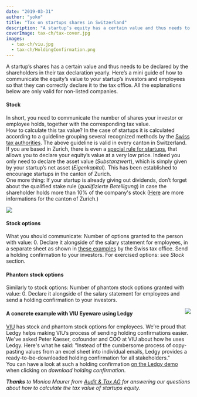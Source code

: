```yaml
---
date: "2019-03-31"
author: "yoko"
title: "Tax on startups shares in Switzerland"
description: "A startup’s equity has a certain value and thus needs to be declared by the shareholders in their tax declaration yearly. Here’s a mini guide of how to communicate the equity’s value to your startup’s investors and employees."
coverImage: tax-ch/tax-cover.jpg
images:
  - tax-ch/viu.jpg
  - tax-ch/HoldingConfirmation.png
---
```


A startup’s shares has a certain value and thus needs to be declared by the shareholders in their tax declaration yearly. Here’s a mini guide of how to communicate the equity’s value to your startup’s investors and employees so that they can correctly declare it to the tax office. All the explanations below are only valid for non-listed companies.

#### Stock
In short, you need to communicate the number of shares your investor or employee holds, together with the corresponding tax value.<br/>
How to calculate this tax value? In the case of startups it is calculated according to a guideline grouping several recognized methods by the [Swiss tax authorities](http://www.steuerkonferenz.ch/downloads/kreisschreiben/KS_28_Final_D_20180326.pdf).
The above guideline is valid in every canton in Switzerland. If you are based in Zurich, there is even a [special rule for startups](https://www.steueramt.zh.ch/internet/finanzdirektion/ksta/de/steuerbuch/zuercher-steuerbuch-definition/zstb-39-1.html), that allows you to declare your equity’s value at a very low price. Indeed you only need to declare the asset value (_Substanzwert_), which is simply given by your startup’s net asset (_Eigenkapital_). This has been established to encourage startups in the canton of Zurich.<br/>
One more thing: If your startup is already giving out dividends, don’t forget about the qualified stake rule (_qualifizierte Beteiligung_) in case the shareholder holds more than 10% of the company's stock ([Here](https://www.steueramt.zh.ch/internet/finanzdirektion/ksta/de/steuerbuch/zuercher-steuerbuch-definition/zstb-35-1.html) are more informations for the canton of Zurich.)

<Img src="HoldingConfirmation.png" size="600" caption="A holding confirmation as downloadable on Ledgy" />

#### Stock options
What you should communicate: Number of options granted to the person with value: 0. Declare it alongside of the salary statement for employees, in a separate sheet as shown in [these examples](https://www.estv.admin.ch/dam/estv/de/dokumente/bundessteuer/kreisschreiben/2004/1-037-D-2012_Anhang3.pdf.download.pdf/1-037-D-2012-d_Anhang3.pdf) by the Swiss tax office. Send a holding confirmation to your investors. For exercised options: see *Stock* section.

#### Phantom stock options
Similarly to stock options: Number of phantom stock options granted with value: 0. Declare it alongside of the salary statement for employees and send a holding confirmation to your investors.

<Img src="viu.jpg" align="right" size="300" />

#### A concrete example with VIU Eyeware using Ledgy
[VIU](https://shopviu.com) has stock and phantom stock options for employees. We’re proud that Ledgy helps making VIU’s process of sending holding confirmations easier.
We've asked Peter Kaeser, cofounder and COO at VIU about how he uses Ledgy. Here's what he said:
"Instead of the cumbersome process of copy-pasting values from an excel sheet into individual emails, Ledgy provides a ready-to-be-downloaded holding confirmation for all stakeholders." <br/>
You can have a look at such a holding confirmation [on the Ledgy demo](https://demo.ledgy.com/XihSjPeB9BeP86TK2/stakeholders) when clicking on _download holding confirmation_.
<br/>



_***Thanks*** to Monica Maurer from [Audit & Tax AG](https://www.act-ag.ch) for answering our questions about how to calculate the tax value of startups equity._
